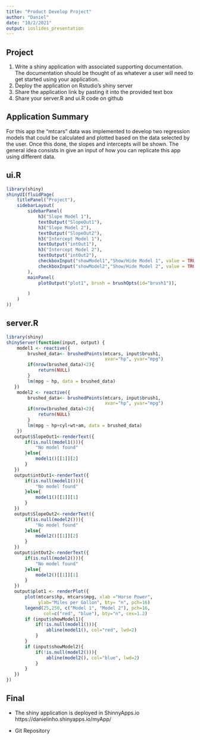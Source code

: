 ```yaml
---
title: "Product Develop Project"
author: "Daniel"
date: "10/2/2021"
output: ioslides_presentation
---
```


## Project

1. Write a shiny application with associated supporting documentation. The documentation should be thought of as whatever a user will need to get started using your application.
2. Deploy the application on Rstudio's shiny server
3. Share the application link by pasting it into the provided text box
4. Share your server.R and ui.R code on github

## Application Summary

For this app the "mtcars" data was implemented to develop two regression models that could be calculated and plotted based on the data selected by the user. Once this done, the slopes and intercepts will be shown. The general idea consists in give an input of how you can replicate this app using different data. 

## ui.R

```r
library(shiny)
shinyUI(fluidPage(
    titlePanel("Project"),
    sidebarLayout(
        sidebarPanel(
            h3("Slope Model 1"),
            textOutput("SlopeOut1"),
            h3("Slope Model 2"),
            textOutput("SlopeOut2"),
            h3("Intercept Model 1"),
            textOutput("intOut1"),
            h3("Intercept Model 2"),
            textOutput("intOut2"),
            checkboxInput("showModel1","Show/Hide Model 1", value = TRUE),
            checkboxInput("showModel2","Show/Hide Model 2", value = TRUE)
        ),
        mainPanel(
            plotOutput("plot1", brush = brushOpts(id="brush1")),

        )
    )
))
```
## server.R

```r
library(shiny)
shinyServer(function(input, output) {
    model1 <- reactive({
        brushed_data<- brushedPoints(mtcars, input$brush1,
                                     xvar="hp", yvar="mpg")
        if(nrow(brushed_data)<2){
            return(NULL)
        }
        lm(mpg ~ hp, data = brushed_data)
   })
    model2 <- reactive({
        brushed_data<- brushedPoints(mtcars, input$brush1,
                                     xvar="hp", yvar="mpg")
        if(nrow(brushed_data)<2){
            return(NULL)
        }
        lm(mpg ~ hp+cyl+wt+am, data = brushed_data)
    })
   output$SlopeOut1<-renderText({
       if(is.null(model1())){
           "No model found"
       }else{
           model1()[[1]][2]
       }
   })
   output$intOut1<-renderText({
       if(is.null(model1())){
           "No model found"
       }else{
           model1()[[1]][1]
       }
   })
   output$SlopeOut2<-renderText({
       if(is.null(model2())){
           "No model found"
       }else{
           model2()[[1]][2]
       }
   })
   output$intOut2<-renderText({
       if(is.null(model2())){
           "No model found"
       }else{
           model2()[[1]][1]
       }
   })
   output$plot1 <- renderPlot({
       plot(mtcars$hp, mtcars$mpg, xlab ="Horse Power",
            ylab="Miles per Gallon", bty= "n", pch=16)
       legend(25,250, c("Model 1", "Model 2"), pch=16,
              col=c("red", "blue"), bty="n", cex=1.2)
       if (input$showModel1){
           if(!is.null(model1())){
               abline(model1(), col="red", lwd=2)
           }
       }
       if (input$showModel2){
           if(!is.null(model2())){
               abline(model2(), col="blue", lwd=2)
           }
       }
   })
})
```

## Final

- The shiny application is deployed in ShinnyApps.io
https://danielinho.shinyapps.io/myApp/

- Git Repository



